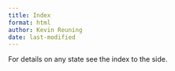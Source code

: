 ```yaml
---
title: Index
format: html
author: Kevin Reuning
date: last-modified
---
```



For details on any state see the index to the side. 